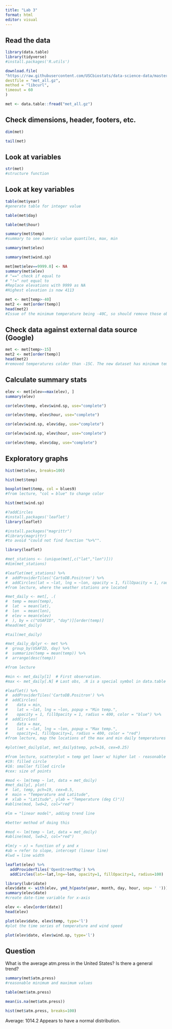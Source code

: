 ```yaml
---
title: "Lab 3"
format: html
editor: visual
---
```


## Read the data

```r
library(data.table)
library(tidyverse)
#install.packages('R.utils')
```

```r
download.file(
"https://raw.githubusercontent.com/USCbiostats/data-science-data/master/02_met/met_all.gz",
destfile = "met_all.gz",
method = "libcurl",
timeout = 60
)

met <- data.table::fread("met_all.gz")
```

## Check dimensions, header, footers, etc.

```r
dim(met)
```

```r
tail(met)
```

## Look at variables

```r
str(met)
#structure function
```

## Look at key variables

```r
table(met$year)
#generate table for integer value
```

```r
table(met$day)
```

```r
table(met$hour)
```

```r
summary(met$temp)
#summary to see numeric value quantiles, max, min
```

```r
summary(met$elev)
```

```r
summary(met$wind.sp)
```

```r
met[met$elev==9999.0] <- NA
summary(met$elev)
# "==" check if equal to 
# "!=" not equal to 
#Replace elevations with 9999 as NA
#Highest elevation is now 4113
```

```r
met <- met[temp>-40]
met2 <- met[order(temp)]
head(met2)
#Issue of the minimum temperature being -40C, so should remove those observations
```

## Check data against external data source (Google)

```r
met <- met[temp>-15]
met2 <- met[order(temp)]
head(met2)
#removed temperatures colder than -15C. The new dataset has minimum temp -3C which is reasonable.
```

## Calculate summary stats

```r
elev <- met[elev==max(elev), ]
summary(elev)
```

```r
cor(elev$temp, elev$wind.sp, use="complete")
```

```r
cor(elev$temp, elev$hour, use="complete")
```

```r
cor(elev$wind.sp, elev$day, use="complete")
```

```r
cor(elev$wind.sp, elev$hour, use="complete")
```

```r
cor(elev$temp, elev$day, use="complete")
```

## Exploratory graphs

```r
hist(met$elev, breaks=100)
```

```r
hist(met$temp)
```

```r
boxplot(met$temp, col = blues9)
#from lecture, "col = blue" to change color
```

```r
hist(met$wind.sp)
```

```r
#?addCircles
#install.packages('leaflet')
library(leaflet)
```

```r
#install.packages("magrittr")
#library(magrittr)
#to avoid "could not find function "%>%"".
```

```r
library(leaflet)

#met_stations <- (unique(met[,c("lat","lon")]))  
#dim(met_stations)

#leaflet(met_stations) %>% 
#  addProviderTiles('CartoDB.Positron') %>% 
#  addCircles(lat = ~lat, lng = ~lon, opacity = 1, fillOpacity = 1, radius = 400)
#from lecture, where the weather stations are located
```

```r
#met_daily <- met[, .(
#  temp = mean(temp),
#  lat  = mean(lat),
#  lon  = mean(lon),
#  elev = mean(elev)
#  ), by = c("USAFID", "day")][order(temp)]
#head(met_daily)

#tail(met_daily)

#met_daily_dplyr <- met %>% 
#  group_by(USAFID, day) %>%
#  summarize(temp = mean(temp)) %>%
#  arrange(desc(temp))

#from lecture
```

```r
#min <- met_daily[1]  # First observation.
#max <- met_daily[.N] # Last obs, .N is a special symbol in data.table

#leaflet() %>% 
#  addProviderTiles('CartoDB.Positron') %>% 
#  addCircles(
#    data = min,
#    lat = ~lat, lng = ~lon, popup = "Min temp.",
#    opacity = 1, fillOpacity = 1, radius = 400, color = "blue") %>%
#  addCircles(
#    data = max,
#    lat = ~lat, lng = ~lon, popup = "Max temp.",
#    opacity=1, fillOpacity=1, radius = 400, color = "red")
#from lecture, map the locations of the max and min daily temperatures (looks a little diff from lecture?)
```

```r
#plot(met_daily$lat, met_daily$temp, pch=16, cex=0.25)

#from lecture, scatterplot = temp get lower w/ higher lat - reasonable
#19: filled circle
#16: smaller filled circle
#cex: size of points
```

```r
#mod <- lm(temp ~ lat, data = met_daily)
#met_daily[, plot(
#  lat, temp, pch=19, cex=0.5, 
#  main = "Temperature and Latitude", 
#  xlab = "Latitude", ylab = "Temperature (deg C)")]
#abline(mod, lwd=2, col="red")

#lm = "linear model", adding trend line

#better method of doing this

#mod <- lm(temp ~ lat, data = met_daily)
#abline(mod, lwd=2, col="red")

#lm(y ~ x) = function of y and x
#ab = refer to slope, intercept (linear line)
#lwd = line width
```

```r
leaflet(elev) %>%
  addProviderTiles('OpenStreetMap') %>% 
  addCircles(lat=~lat,lng=~lon, opacity=1, fillOpacity=1, radius=100)
```

```r
library(lubridate)
elev$date <- with(elev, ymd_h(paste(year, month, day, hour, sep= ' ')))
summary(elev$date)
#create date-time variable for x-axis
```

```r
elev <- elev[order(date)]
head(elev)
```

```r
plot(elev$date, elev$temp, type='l')
#plot the time series of temperature and wind speed
```

```r
plot(elev$date, elev$wind.sp, type='l')
```

## Question

What is the average atm.press in the United States? Is there a general trend?

```r
summary(met$atm.press)
#reasonable minimum and maximum values
```

```r
table(met$atm.press)
```

```r
mean(is.na(met$atm.press))
```

```r
hist(met$atm.press, breaks=100)
```

Average: 1014.2 Appears to have a normal distribution.
